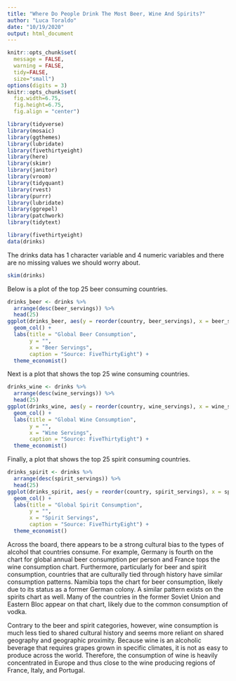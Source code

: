```yaml
---
title: "Where Do People Drink The Most Beer, Wine And Spirits?"
author: "Luca Toraldo"
date: "10/19/2020"
output: html_document
---
```

```r
knitr::opts_chunk$set(
  message = FALSE, 
  warning = FALSE, 
  tidy=FALSE,
  size="small")
options(digits = 3)
knitr::opts_chunk$set(
  fig.width=6.75, 
  fig.height=6.75,
  fig.align = "center")
```
```r
library(tidyverse)
library(mosaic)
library(ggthemes)
library(lubridate)
library(fivethirtyeight)
library(here)
library(skimr)
library(janitor)
library(vroom)
library(tidyquant)
library(rvest)
library(purrr)  
library(lubridate)
library(ggrepel)
library(patchwork)
library(tidytext)
```

```r
library(fivethirtyeight)
data(drinks)
```
The drinks data has 1 character variable and 4 numeric variables and there are no missing values we should worry about.
```r
skim(drinks)
```
Below is a plot of the top 25 beer consuming countries.
```r
drinks_beer <- drinks %>% 
  arrange(desc(beer_servings)) %>% 
  head(25)
ggplot(drinks_beer, aes(y = reorder(country, beer_servings), x = beer_servings)) + 
  geom_col() + 
  labs(title = "Global Beer Consumption", 
       y = "",
       x = "Beer Servings",
       caption = "Source: FiveThirtyEight") +
  theme_economist()
```
Next is a plot that shows the top 25 wine consuming countries.
```r
drinks_wine <- drinks %>% 
  arrange(desc(wine_servings)) %>% 
  head(25)
ggplot(drinks_wine, aes(y = reorder(country, wine_servings), x = wine_servings)) + 
  geom_col() + 
  labs(title = "Global Wine Consumption", 
       y = "",
       x = "Wine Servings",
       caption = "Source: FiveThirtyEight") +
  theme_economist()
```
Finally, a plot that shows the top 25 spirit consuming countries.
```r
drinks_spirit <- drinks %>% 
  arrange(desc(spirit_servings)) %>% 
  head(25)
ggplot(drinks_spirit, aes(y = reorder(country, spirit_servings), x = spirit_servings)) + 
  geom_col() + 
  labs(title = "Global Spirit Consumption", 
       y = "",
       x = "Spirit Servings",
       caption = "Source: FiveThirtyEight") +
  theme_economist()
```
Across the board, there appears to be a strong cultural bias to the types of alcohol that countries consume. For example, Germany is fourth on the chart for global annual beer consumption per person and France tops the wine consumption chart. Furthermore, particularly for beer and spirit consumption, countries that are culturally tied through history have similar consumption patterns. Namibia tops the chart for beer consumption, likely due to its status as a former German colony. A similar pattern exists on the spirits chart as well. Many of the countries in the former Soviet Union and Eastern Bloc appear on that chart, likely due to the common consumption of vodka. 

Contrary to the beer and spirit categories, however, wine consumption is much less tied to shared cultural history and seems more reliant on shared geography and geographic proximity. Because wine is an alcoholic beverage that requires grapes grown in specific climates, it is not as easy to produce across the world. Therefore, the consumption of wine is heavily concentrated in Europe and thus close to the wine producing regions of France, Italy, and Portugal. 